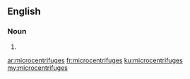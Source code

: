 ==English==

===Noun===
{{head|en}}

# {{plural of|microcentrifuge}}

[[ar:microcentrifuges]]
[[fr:microcentrifuges]]
[[ku:microcentrifuges]]
[[my:microcentrifuges]]
